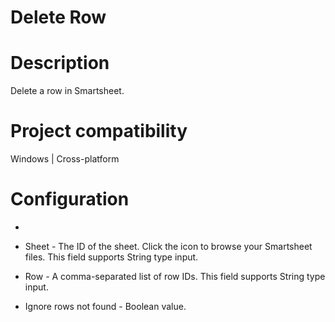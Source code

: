 ﻿# Delete Row

# Description

Delete a row in Smartsheet.

# Project compatibility

Windows | Cross-platform

# Configuration

* 
* Sheet - The ID of the sheet. Click the icon to browse your Smartsheet files. This field supports String type input.
* Row - A comma-separated list of row IDs. This field supports String type input.







* Ignore rows not found - Boolean value.
